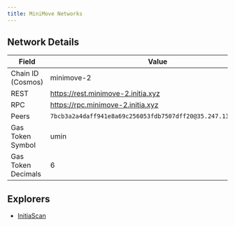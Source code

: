 ```yaml
---
title: MiniMove Networks
---
```


<Tabs>
<Tab title="Testnet (minimove-2)">

## Network Details

| Field             | Value                                   |
|-------------------|-----------------------------------------|
| Chain ID (Cosmos) | minimove-2                               |
| REST               | https://rest.minimove-2.initia.xyz        |
| RPC               | https://rpc.minimove-2.initia.xyz        |
| Peers             | `7bcb3a2a4daff941e8a69c256053fdb7507dff20@35.247.132.75:26656`|
| Gas Token Symbol  | umin |
| Gas Token Decimals | 6 |

## Explorers

- [InitiaScan](https://scan.testnet.initia.xyz/minievm-2)

</Tab>
</Tabs>
